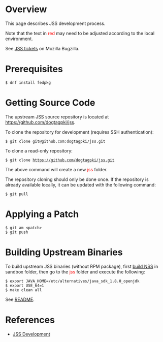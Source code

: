= Overview =

This page describes JSS development process.

Note that the text in <font color="red">red</font> may need to be adjusted according to the local environment.

See [https://bugzilla.mozilla.org/buglist.cgi?list_id=14093241&resolution=---&classification=Components&query_format=advanced&bug_status=UNCONFIRMED&bug_status=NEW&bug_status=ASSIGNED&bug_status=REOPENED&product=JSS JSS tickets] on Mozilla Bugzilla.

= Prerequisites =

<pre>
$ dnf install fedpkg
</pre>

= Getting Source Code =

The upstream JSS source repository is located at https://github.com/dogtagpki/jss.

To clone the repository for development (requires SSH authentication):

 $ git clone git@github.com:dogtagpki/jss.git

To clone a read-only repository:

 $ git clone https://github.com/dogtagpki/jss.git

The above command will create a new <font color="red">jss</font> folder.

The repository cloning should only be done once. If the repository is already available locally, it can be updated with the following command:

 $ git pull

= Applying a Patch =

<pre>
$ git am <patch>
$ git push
</pre>

= Building Upstream Binaries =

To build upstream JSS binaries (without RPM package), first [https://github.com/dogtagpki/nss/wiki/Building-NSS build NSS] in sandbox folder, then go to the <font color="red">jss</font> folder and execute the following:

<pre>
$ export JAVA_HOME=/etc/alternatives/java_sdk_1.8.0_openjdk
$ export USE_64=1
$ make clean all
</pre>

See [https://github.com/dogtagpki/jss/blob/master/README README].

= References =

* [[JSS Development]]